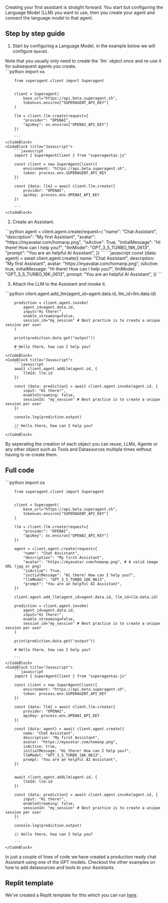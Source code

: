 Creating your first assistant is straight forward. You start but configuring the Language Model (LLM) you want to use, then you create your agent and connect the language model to that agent. 

## Step by step guide

1. Start by configuring a Language Model, in the example below we will configure `OpenAI`.

<Callout intent="warn">
Note that you usually only need to create the `llm` object once and re-use it for subsequent agents you create.
</Callout>
<br/>

<CodeBlocks>
    <CodeBlock title="Python"> 
        ```python 
        import os

        from superagent.client import Superagent


        client = Superagent(
            base_url="https://api.beta.superagent.sh",
            token=os.environ["SUPERAGENT_API_KEY"]
        )

        llm = client.llm.create(request={
            "provider": "OPENAI",
            "apiKey": os.environ["OPENAI_API_KEY"]
        }) 

        ```
    </CodeBlock>
    <CodeBlock title="Javascript"> 
        ```javascript
        import { SuperAgentClient } from "superagentai-js"

        const client = new SuperAgentClient({
            environment: "https://api.beta.superagent.sh",
            token: process.env.SUPERAGENT_API_KEY
        })

        const {data: llm} = await client.llm.create({
            provider: "OPENAI",
            apiKey: process.env.OPENAI_API_KEY
        })
    
        ```
    </CodeBlock>
</CodeBlocks>

2. Create an Assistant.
<CodeBlocks>
    <CodeBlock title="Python">
        ```python 
        agent = client.agent.create(request={
            "name": "Chat Assistant",
            "description": "My first Assistant",
            "avatar": "https://myavatar.com/homanp.png",
            "isActive": True,
            "initialMessage": "Hi there! How can I help you?",
            "llmModel": "GPT_3_5_TURBO_16K_0613",
            "prompt": "You are an helpful AI Assistant", 
        })
        ```
    </CodeBlock>
    <CodeBlock title="Javascript">
        ```javascript
        const {data: agent} = await client.agent.create({
            name: "Chat Assistant",
            description: "My first Assistant",
            avatar: "https://myavatar.com/homanp.png",
            isActive: true,
            initialMessage: "Hi there! How can I help you?",
            llmModel: "GPT_3_5_TURBO_16K_0613",
            prompt: "You are an helpful AI Assistant", 
        })
        ```
    </CodeBlock>
</CodeBlocks>

3. Attach the LLM to the Assistant and invoke it.
<CodeBlocks>
    <CodeBlock title="Python">
        ```python 
        client.agent.add_llm(agent_id=agent.data.id, llm_id=llm.data.id)

        prediction = client.agent.invoke(
            agent_id=agent.data.id,
            input="Hi there!",
            enable_streaming=False,
            session_id="my_session" # Best practice is to create a unique session per user
        )

        print(prediction.data.get("output"))

        # Hello there, how can I help you?
        ```
    </CodeBlock>
    <CodeBlock title="Javascript">
        ```javascript 
        await client.agent.addLlm(agent.id, {
            llmId: llm.id
        })

        const {data: prediction} = await client.agent.invoke(agent.id, {
            input: "Hi there!",
            enableStreaming: false,
            sessionId: "my_session" # Best practice is to create a unique session per user
        })

        console.log(prediction.output)

        // Hello there, how can I help you?
        ```
    </CodeBlock>
</CodeBlocks>
By seperating the creation of each object you can reuse, LLMs, Agents or any other object such as Tools and Datasources multiple times without having to re-create them. 


## Full code

<CodeBlocks>
    <CodeBlock title="Python">
        ```python 
        import os

        from superagent.client import Superagent


        client = Superagent(
            base_url="https://api.beta.superagent.sh",
            token=os.environ["SUPERAGENT_API_KEY"]
        )

        llm = client.llm.create(request={
            "provider": "OPENAI",
            "apiKey": os.environ["OPENAI_API_KEY"]
        })

        agent = client.agent.create(request={
            "name": "Chat Assistant",
            "description": "My first Assistant",
            "avatar": "https://myavatar.com/homanp.png", # A valid image URL (jpg or png)
            "isActive": True,
            "initialMessage": "Hi there! How can I help you?",
            "llmModel": "GPT_3_5_TURBO_16K_0613",
            "prompt": "You are an helpful AI Assistant", 
        })

        client.agent.add_llm(agent_id=agent.data.id, llm_id=llm.data.id)

        prediction = client.agent.invoke(
            agent_id=agent.data.id,
            input="Hi there!",
            enable_streaming=False,
            session_id="my_session" # Best practice is to create a unique session per user
        )

        print(prediction.data.get("output"))

        # Hello there, how can I help you?

        ```
    </CodeBlock>
    <CodeBlock title="Javascript">
        ```javascript 
        import { SuperAgentClient } from "superagentai-js"

        const client = new SuperAgentClient({
            environment: "https://api.beta.superagent.sh",
            token: process.env.SUPERAGENT_API_KEY
        })

        const {data: llm} = await client.llm.create({
            provider: "OPENAI",
            apiKey: process.env.OPENAI_API_KEY
        })

        const {data: agent} = await client.agent.create({
            name: "Chat Assistant",
            description: "My first Assistant",
            avatar: "https://myavatar.com/homanp.png",
            isActive: true,
            initialMessage: "Hi there! How can I help you?",
            llmModel: "GPT_3_5_TURBO_16K_0613",
            prompt: "You are an helpful AI Assistant", 
        })


        await client.agent.addLlm(agent.id, {
            llmId: llm.id
        })

        const {data: prediction} = await client.agent.invoke(agent.id, {
            input: "Hi there!",
            enableStreaming: false,
            sessionId: "my_session" # Best practice is to create a unique session per user
        })

        console.log(prediction.output)

        // Hello there, how can I help you?

        ```
    </CodeBlock>
</CodeBlocks>

In just a couple of lines of code we have created a production ready chat Assistant using one of the GPT models. Checkout the other examples on how to add datasources and tools to your Assistants.

## Replit template

We've created a Replit template for this which you can run [here](https://replit.com/@homanp/Basic-example-py#main.py).